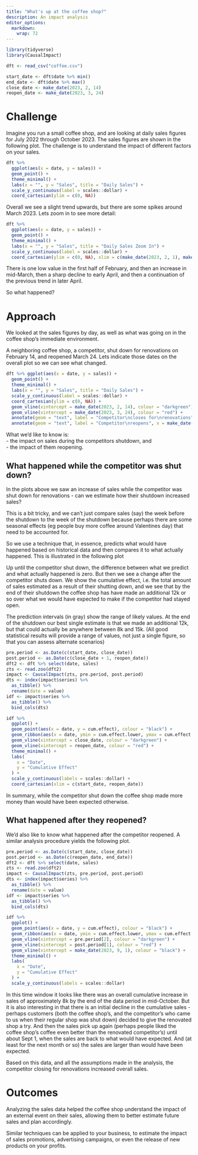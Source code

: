 ```yaml
---
title: "What's up at the coffee shop?"
description: An impact analysis
editor_options: 
  markdown: 
    wrap: 72
---
```


```r
library(tidyverse)
library(CausalImpact)

dft <- read_csv("coffee.csv")

start_date <- dft$date %>% min()
end_date <- dft$date %>% max()
close_date <- make_date(2023, 2, 14)
reopen_date <- make_date(2023, 3, 24)
```

# Challenge

Imagine you run a small coffee shop, and are looking at daily sales figures for July 2022 through October 2023. The sales figures are shown in the following plot. The challenge is to understand the impact of different factors on your sales.

```r
dft %>%
  ggplot(aes(x = date, y = sales)) +
  geom_point() +
  theme_minimal() +
  labs(x = "", y = "Sales", title = "Daily Sales") +
  scale_y_continuous(label = scales::dollar) +
  coord_cartesian(ylim = c(0, NA))
```

Overall we see a slight trend upwards, but there are some spikes around March 2023. Lets zoom in to see more detail:

```r
dft %>%
  ggplot(aes(x = date, y = sales)) +
  geom_point() +
  theme_minimal() +
  labs(x = "", y = "Sales", title = "Daily Sales Zoom In") +
  scale_y_continuous(label = scales::dollar) +
  coord_cartesian(ylim = c(0, NA), xlim = c(make_date(2023, 2, 1), make_date(2023, 5, 15)))
```

There is one low value in the first half of February, and then an increase in mid-March, then a sharp decline to early April, and then a continuation of the previous trend in later April.

So what happened?

# Approach

We looked at the sales figures by day, as well as what was going on in the coffee shop's immediate environment.

A neighboring coffee shop, a competitor, shut down for renovations on February 14, and reopened March 24. Lets indicate those dates on the overall plot so we can see what changed.

```r
dft %>% ggplot(aes(x = date, y = sales)) +
  geom_point() +
  theme_minimal() +
  labs(x = "", y = "Sales", title = "Daily Sales") +
  scale_y_continuous(label = scales::dollar) +
  coord_cartesian(ylim = c(0, NA)) +
  geom_vline(xintercept = make_date(2023, 2, 14), colour = "darkgreen") +
  geom_vline(xintercept = make_date(2023, 3, 24), colour = "red") +
  annotate(geom = "text", label = "Competitor\ncloses for\nrenovations", x = make_date(2023, 2, 11), y = 3000, colour = "darkgreen", hjust = 1) +
  annotate(geom = "text", label = "Competitor\nreopens", x = make_date(2023, 3, 27), y = 3000, colour = "red", hjust = 0)
```

What we'd like to know is:  
- the impact on sales during the competitors shutdown, and  
- the impact of them reopening.  

## What happened while the competitor was shut down?

In the plots above we saw an increase of sales while the competitor was shut down for renovations - can we estimate how their shutdown increased sales?

This is a bit tricky, and we can't just compare sales (say) the week before the shutdown to the week of the shutdown because perhaps there are some seasonal effects (eg people buy more coffee around Valentines day) that need to be accounted for.

So we use a technique that, in essence, predicts what would have happened based on historical data and then compares it to what actually happened. This is illustrated in the following plot

Up until the competitor shut down, the difference between what we predict and what actually happened is zero. But then we see a change after the competitor shuts down. We show the cumulative effect, i.e. the total amount of sales estimated as a result of their shutting down, and we see that by the end of their shutdown the coffee shop has have made an additional 12k or so over what we would have expected to make if the competitor had stayed open.

The prediction intervals (in gray) show the range of likely values.  At the end of the shutdown our best single estimate is that we made an additional 12k, but that could actually be anywhere between 8k and 15k. (All good statistical results will provide a range of values, not just a single figure, so that you can assess alternate scenarios)

```r
pre.period <- as.Date(c(start_date, close_date))
post.period <- as.Date(c(close_date + 1, reopen_date))
dft2 <- dft %>% select(date, sales)
zts <- read.zoo(dft2)
impact <- CausalImpact(zts, pre.period, post.period)
dts <- index(impact$series) %>%
  as_tibble() %>%
  rename(date = value)
idf <- impact$series %>%
  as_tibble() %>%
  bind_cols(dts)

idf %>%
  ggplot() +
  geom_point(aes(x = date, y = cum.effect), colour = "black") +
  geom_ribbon(aes(x = date, ymin = cum.effect.lower, ymax = cum.effect.upper), alpha = 0.2) +
  geom_vline(xintercept = close_date, colour = "darkgreen") +
  geom_vline(xintercept = reopen_date, colour = "red") +
  theme_minimal() +
  labs(
    x = "Date",
    y = "Cumulative Effect"
  ) +
  scale_y_continuous(labels = scales::dollar) +
  coord_cartesian(xlim = c(start_date, reopen_date))
```

In summary, while the competitor shut down the coffee shop made more money than would have been expected otherwise.

## What happened after they reopened?

We'd also like to know what happened after the competitor reopened. A similar analysis procedure yields the following plot.

```r
pre.period <- as.Date(c(start_date, close_date))
post.period <- as.Date(c(reopen_date, end_date))
dft2 <- dft %>% select(date, sales)
zts <- read.zoo(dft2)
impact <- CausalImpact(zts, pre.period, post.period)
dts <- index(impact$series) %>%
  as_tibble() %>%
  rename(date = value)
idf <- impact$series %>%
  as_tibble() %>%
  bind_cols(dts)

idf %>%
  ggplot() +
  geom_point(aes(x = date, y = cum.effect), colour = "black") +
  geom_ribbon(aes(x = date, ymin = cum.effect.lower, ymax = cum.effect.upper), alpha = 0.2) +
  geom_vline(xintercept = pre.period[2], colour = "darkgreen") +
  geom_vline(xintercept = post.period[1], colour = "red") +
  geom_vline(xintercept = make_date(2023, 9, 1), colour = "black") +
  theme_minimal() +
  labs(
    x = "Date",
    y = "Cumulative Effect"
  ) +
  scale_y_continuous(labels = scales::dollar)
```


In this time window it looks like there was an overall cumulative increase in sales of approximately 8k by the end of the data period in mid-October. But it is also interesting in that there is an initial decline in the cumulative sales - perhaps customers (both the coffee shop's, and the competitor's who came to us when their regular shop was shut down) decided to give the renovated shop a try. And then the sales pick up again (perhaps people liked the coffee shop's coffee even better than the renovated competitor's) until about Sept 1, when the sales are back to what would have expected. And (at least for the next month or so) the sales are larger than would have been expected. 

Based on this data, and all the assumptions made in the analysis, the competitor closing for renovations increased overall sales.

# Outcomes

Analyzing the sales data helped the coffee shop understand the impact of an external event on their sales, allowing them to better estimate future sales and plan accordingly.

Similar techniques can be applied to your business, to estimate the impact of sales promotions, advertising campaigns, or even the release of new products on your profits.  
